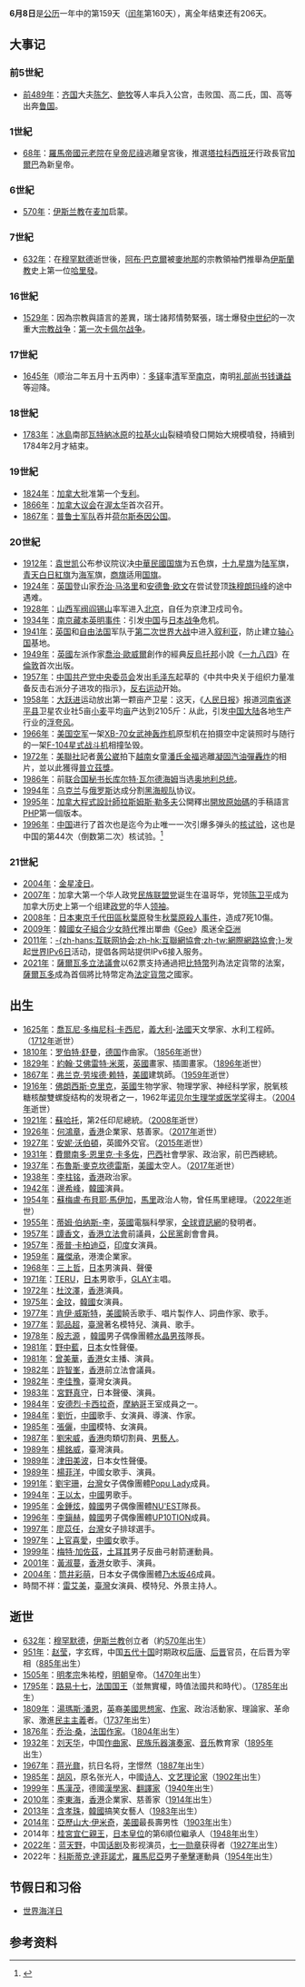 {{DayInMonth|6}}
'''6月8日'''是[[公历|公历]]一年中的第159天（[[闰年|闰年]]第160天），离全年结束还有206天。

== 大事记 ==
=== 前5世紀 ===
* [[前489年|前489年]]：[[齐国|齐国]]大夫[[陈乞|陈乞]]、[[鲍牧|鲍牧]]等人率兵入公宫，击败国、高二氏，国、高等出奔[[鲁国|鲁国]]。

=== 1世紀 ===
* [[68年|68年]]：[[羅馬帝國|羅馬帝國]][[元老院|元老院]]在[[羅馬皇帝|皇帝]][[尼祿|尼祿]]逃離皇宮後，推選[[塔拉科西班牙|塔拉科西班牙]]行政長官[[加爾巴|加爾巴]]為新皇帝。

=== 6世紀 ===
* [[570年|570年]]：[[伊斯兰教|伊斯兰教]]在[[麦加|麦加]]启蒙。

=== 7世紀 ===
* [[632年|632年]]：在[[穆罕默德|穆罕默德]]逝世後，[[阿布·巴克爾|阿布·巴克爾]]被[[麥地那|麥地那]]的宗教領袖們推舉為[[伊斯蘭教歷史|伊斯蘭教]]史上第一位[[哈里發|哈里發]]。

=== 16世紀 ===
* [[1529年|1529年]]：因為宗教與語言的差異，瑞士諸邦情勢緊張，瑞士爆發[[中世纪|中世纪]]的一次重大[[宗教战争|宗教战争]]：[[第一次卡佩尔战争|第一次卡佩尔战争]]。

=== 17世紀 ===
* [[1645年|1645年]]（顺治二年五月十五丙申）：[[多铎|多铎]]率[[清朝|清]]军至[[南京|南京]]，南明[[礼部尚书|礼部尚书]][[钱谦益|钱谦益]]等迎降。

=== 18世紀 ===
* [[1783年|1783年]]：[[冰島|冰島]]南部[[瓦特納冰原|瓦特納冰原]]的[[拉基火山|拉基火山]]裂縫噴發口開始大規模噴發，持續到1784年2月才結束。

=== 19世紀 ===
* [[1824年|1824年]]：[[加拿大|加拿大]]批准第一个[[专利|专利]]。
* [[1866年|1866年]]：[[加拿大|加拿大]][[议会|议会]]在[[渥太华|渥太华]]首次召开。
* [[1867年|1867年]]：[[普鲁士|普鲁士]][[军队|军队]]吞并[[荷尔斯泰因公国|荷尔斯泰因公国]]。

=== 20世紀 ===
* [[1912年|1912年]]：[[袁世凯|袁世凯]]公布参议院议决[[中華民國国旗|中華民國国旗]]为五色旗，[[十九星旗|十九星旗]]为[[陆军|陆军]]旗，[[青天白日紅旗|青天白日紅旗]]为[[海军|海军]]旗，[[商旗|商旗]]适用[[国旗|国旗]]。
* [[1924年|1924年]]：[[英国|英国]]登山家[[乔治·马洛里|乔治·马洛里]]和[[安德鲁·欧文|安德鲁·欧文]]在尝试登顶[[珠穆朗玛峰|珠穆朗玛峰]]的途中遇难。
* [[1928年|1928年]]：[[山西|山西]][[军阀|军阀]][[阎锡山|阎锡山]]率军进入[[北京|北京]]，自任为京津卫戍司令。
* [[1934年|1934年]]：[[南京|南京]][[藏本英明事件|藏本英明事件]]：引发[[中国|中国]]与[[日本|日本]][[战争|战争]]危机。
* [[1941年|1941年]]：[[英国|英国]]和[[自由法国|自由法国]]军队于[[第二次世界大战|第二次世界大战]]中进入[[叙利亚|叙利亚]]，防止建立[[轴心国|轴心国]]基地。
* [[1949年|1949年]]：[[英國|英國]]左派作家[[喬治·歐威爾|喬治·歐威爾]]創作的經典[[反烏托邦|反烏托邦]]小說《[[一九八四|一九八四]]》在[[倫敦|倫敦]]首次出版。
* [[1957年|1957年]]：[[中国共产党中央委员会|中国共产党中央委员会]]发出[[毛泽东|毛泽东]]起草的《中共中央关于组织力量准备反击右派分子进攻的指示》，[[反右运动|反右运动]]开始。
* [[1958年|1958年]]：[[大跃进|大跃进]]运动放出第一颗亩产卫星：这天，《[[人民日报|人民日报]]》报道[[河南省|河南省]][[遂平县|遂平县]]卫星农业社5亩[[小麦|小麦]]平均[[亩|亩]]产达到2105斤：从此，引发[[中国大陆|中国大陆]]各地生产行业的[[浮夸风|浮夸风]]。
* [[1966年|1966年]]：[[美国空军|美国空军]]一架[[XB-70女武神轰炸机|XB-70女武神轰炸机]]原型机在拍摄空中定装照时与随行的一架[[F-104星式战斗机|F-104星式战斗机]]相撞坠毁。
* [[1972年|1972年]]：[[美聯社|美聯社]]記者[[黄公崴|黄公崴]]拍下[[越南|越南]]女童[[潘氏金福|潘氏金福]]逃離[[凝固汽油彈|凝固汽油彈]][[越南戰爭|轟炸]]的相片，並以此獲得[[普立茲獎|普立茲獎]]。
* [[1986年|1986年]]：前[[联合国|联合国]][[联合国秘书长|秘书长]][[库尔特·瓦尔德海姆|库尔特·瓦尔德海姆]]当选[[奥地利|奥地利]][[奥地利总统|总统]]。
* [[1994年|1994年]]：[[乌克兰|乌克兰]]与[[俄罗斯|俄罗斯]]达成分割[[黑海舰队|黑海舰队]]协议。
* [[1995年|1995年]]：[[加拿大|加拿大]][[程式設計師|程式設計師]][[拉斯姆斯·勒多夫|拉斯姆斯·勒多夫]]公開釋出[[開放原始碼|開放原始碼]]的手稿語言[[PHP|PHP]]第一個版本。
* [[1996年|1996年]]：[[中国|中国]]进行了首次也是迄今为止唯一一次引爆多弹头的[[核试验|核试验]]，这也是中国的第44次（倒数第二次）核试验。<ref>{{cite web | url=http://nuclearweaponarchive.org/China/ChinaArsenal.html|title=Present Capabilities}}</ref>

=== 21世紀 ===
* [[2004年|2004年]]：[[金星凌日|金星凌日]]。
* [[2007年|2007年]]：加拿大第一个华人政党[[民族联盟党|民族联盟党]]诞生在温哥华，党领[[陈卫平|陈卫平]]成为加拿大历史上第一个组建[[政党|政党]]的华人[[领袖|领袖]]。
* [[2008年|2008年]]：[[日本|日本]][[東京|東京]][[千代田區|千代田區]][[秋葉原|秋葉原]]發生[[秋葉原殺人事件|秋葉原殺人事件]]，造成7死10傷。
* [[2009年|2009年]]：[[韓國|韓國]][[女子組合|女子組合]][[少女時代|少女時代]]推出單曲《[[Gee|Gee]]》風迷全[[亞洲|亞洲]]
* [[2011年|2011年]]：[[網際網路協會|-{zh-hans:互联网协会;zh-hk:互聯網協會;zh-tw:網際網路協會;}-]]发起[[世界IPv6日|世界IPv6日]]活动，提倡各网站提供IPv6接入服务。
* [[2021年|2021年]]：[[薩爾瓦多立法議會|薩爾瓦多立法議會]]以62票支持通過把[[比特幣|比特幣]]列為法定貨幣的法案，[[薩爾瓦多|薩爾瓦多]]成為首個將比特幣定為[[法定貨幣|法定貨幣]]之國家。

== 出生 ==
* [[1625年|1625年]]：[[喬瓦尼·多梅尼科·卡西尼|喬瓦尼·多梅尼科·卡西尼]]，[[義大利|義大利]]-[[法國|法國]]天文學家、水利工程師。（[[1712年|1712年]]逝世）
* [[1810年|1810年]]：[[罗伯特·舒曼|罗伯特·舒曼]]，[[德国|德国]]作曲家。（[[1856年|1856年]]逝世）
* [[1829年|1829年]]：[[約翰·艾佛雷特·米萊|約翰·艾佛雷特·米萊]]，[[英國|英國]]畫家、插圖畫家。（[[1896年|1896年]]逝世）
* [[1867年|1867年]]：[[弗兰克·劳埃德·赖特|弗兰克·劳埃德·赖特]]，[[美國|美國]]建筑師。（[[1959年|1959年]]逝世）
* [[1916年|1916年]]：[[佛朗西斯·克里克|佛朗西斯·克里克]]，[[英國|英國]]生物学家、物理学家、神经科学家，脱氧核糖核酸雙螺旋结构的发現者之一，1962年[[诺贝尔生理学或医学奖|诺贝尔生理学或医学奖]]得主。（[[2004年|2004年]]逝世）
* [[1921年|1921年]]：[[蘇哈托|蘇哈托]]，第2任印尼總統。（[[2008年|2008年]]逝世）
* [[1926年|1926年]]：[[何鴻章|何鴻章]]，[[香港|香港]]企業家、慈善家。（[[2017年|2017年]]逝世）
* [[1927年|1927年]]：[[安妮·沃伯頓|安妮·沃伯頓]]，英國外交官。（[[2015年|2015年]]逝世）
* [[1931年|1931年]]：[[費爾南多·恩里克·卡多佐|費爾南多·恩里克·卡多佐]]，[[巴西|巴西]]社會學家、政治家，前巴西總統。
* [[1937年|1937年]]：[[布魯斯·麥克坎德雷斯|布魯斯·麥克坎德雷斯]]，[[美國|美國]]太空人。（[[2017年|2017年]]逝世）
* [[1938年|1938年]]：[[李柱铭|李柱铭]]，[[香港|香港]]政治家。
* [[1942年|1942年]]：[[邊希峰|邊希峰]]，[[韓國|韓國]]演員。
* [[1954年|1954年]]：[[蘇梅盧·布貝耶·馬伊加|蘇梅盧·布貝耶·馬伊加]]，[[馬里|馬里]]政治人物，曾任馬里總理。（[[2022年|2022年]]逝世）
* [[1955年|1955年]]：[[蒂姆·伯纳斯-李|蒂姆·伯纳斯-李]]，[[英國|英國]]電腦科學家，[[全球資訊網|全球資訊網]]的發明者。
* [[1957年|1957年]]：[[譚香文|譚香文]]，[[香港立法會|香港立法會]]前議員，[[公民黨_(香港)|公民黨]]創會會員。
* [[1957年|1957年]]：[[蒂普·卡柏迪亞|蒂普·卡柏迪亞]]，[[印度|印度]]女演員。
* [[1959年|1959年]]：[[羅傑承|羅傑承]]，港澳企業家。
* [[1968年|1968年]]：[[三上哲|三上哲]]，[[日本|日本]]男演員、聲優
* [[1971年|1971年]]：[[TERU|TERU]]，[[日本|日本]]男歌手，[[GLAY|GLAY]]主唱。
* [[1972年|1972年]]：[[杜汶澤|杜汶澤]]，[[香港|香港]]演員。
* [[1975年|1975年]]：[[金玟|金玟]]，[[韓國|韓國]]女演員。
* [[1977年|1977年]]：[[肯伊·威斯特|肯伊·威斯特]]，[[美國|美國]]饒舌歌手、唱片製作人、詞曲作家、歌手。
* [[1977年|1977年]]：[[郭品超|郭品超]]，[[臺灣|臺灣]]著名模特兒、演員、歌手。
* [[1978年|1978年]]：[[殷志源|殷志源]] ，[[韓國|韓國]]男子偶像團體[[水晶男孩|水晶男孩]]隊長。
* [[1981年|1981年]]：[[野中藍|野中藍]]，[[日本|日本]]女性聲優。
* [[1981年|1981年]]：[[曾美華|曾美華]]，[[香港|香港]]女主播、演員。
* [[1982年|1982年]]：[[許智峯|許智峯]]，[[香港|香港]]前立法會議員。
* [[1982年|1982年]]：[[李佳豫|李佳豫]]，臺灣女演員。
* [[1983年|1983年]]：[[宮野真守|宮野真守]]，日本聲優、演員。
* [[1984年|1984年]]：[[安德烈·卡西拉奇|安德烈·卡西拉奇]]，[[摩納哥|摩納哥]]王室成員之一。
* [[1984年|1984年]]：[[劉忻|劉忻]]，[[中國|中國]]歌手、女演員、導演、作家。
* [[1985年|1985年]]：[[張儷|張儷]]，[[中國|中國]]模特、女演員。
* [[1987年|1987年]]：[[劉宋威|劉宋威]]，[[香港|香港]]肉類切割員、[[男藝人|男藝人]]。
* [[1989年|1989年]]：[[楊銘威|楊銘威]]，臺灣演員。
* [[1989年|1989年]]：[[津田美波|津田美波]]，日本女性聲優。
* [[1989年|1989年]]：[[楊菲洋|楊菲洋]]，中國女歌手、演員。
* [[1991年|1991年]]：[[劉宇珊|劉宇珊]]，[[台灣|台灣]]女子偶像團體[[Popu_Lady|Popu Lady]]成員。
* [[1994年|1994年]]：[[王以太|王以太]]，[[中國|中國]]男歌手。
* [[1995年|1995年]]：[[JR_(NU'EST)|金鍾炫]]，[[韓國|韓國]]男子偶像團體[[NU'EST|NU'EST]]隊長。
* [[1996年|1996年]]：[[李镇赫_(艺人)|李鎭赫]]，[[韓國|韓國]]男子偶像團體[[UP10TION|UP10TION]]成員。
* [[1997年|1997年]]：[[廖苡任|廖苡任]]，[[台灣|台灣]]女子排球選手。
* [[1997年|1997年]]：[[上官喜愛|上官喜愛]]，[[中國|中國]]女歌手。
* [[1999年|1999年]]：[[梅特·加佐茲|梅特·加佐茲]]，[[土耳其|土耳其]]男子反曲弓射箭運動員。
* [[2001年|2001年]]：[[黃淑蔓|黃淑蔓]]，[[香港|香港]]女歌手、演員。
* [[2004年|2004年]]：[[筒井彩萌|筒井彩萌]]，日本女子偶像團體[[乃木坂46|乃木坂46]]成員。
* 時間不祥：[[雷艾美|雷艾美]]，[[臺灣|臺灣]]女演員、模特兒、外景主持人。

== 逝世 ==
* [[632年|632年]]：[[穆罕默德|穆罕默德]]，[[伊斯兰教|伊斯兰教]]创立者（約[[570年|570年]]出生）
* [[951年|951年]]：[[赵莹|赵莹]]，字玄辉，中国[[五代十国|五代十国]]时期政权[[后唐|后唐]]、[[后晋|后晋]]官员，在后晋为宰相（[[885年|885年]]出生）
* [[1505年|1505年]]：[[明孝宗|明孝宗]]朱祐樘，[[明朝|明朝]]皇帝。（[[1470年|1470年]]出生）
* [[1795年|1795年]]：[[路易十七|路易十七]]，[[法国国王|法国国王]]（並無實權，時值法國共和時代）。（[[1785年|1785年]]出生）
* [[1809年|1809年]]：[[湯瑪斯·潘恩|湯瑪斯·潘恩]]，[[英國|英]]裔[[美國|美國]][[思想家|思想家]]、[[作家|作家]]、政治活動家、理論家、革命家、激進[[民主主義|民主主義]]者。（[[1737年|1737年]]出生）
* [[1876年|1876年]]：[[乔治·桑|乔治·桑]]，[[法国|法国]][[作家|作家]]。（[[1804年|1804年]]出生）
* [[1932年|1932年]]：[[刘天华|刘天华]]，中国[[作曲家|作曲家]]、[[民族乐器|民族乐器]][[演奏家|演奏家]]、[[音乐|音乐]]教育家（[[1895年|1895年]]出生）
* [[1967年|1967年]]：[[蒋光鼐|蒋光鼐]]，抗日名将，[[表字|字]]憬然（[[1887年|1887年]]出生）
* [[1985年|1985年]]：[[胡风|胡风]]，原名张光人，中國[[诗人|诗人]]、[[文艺理论家|文艺理论家]]（[[1902年|1902年]]出生）
* [[1999年|1999年]]：[[馬漢茂|馬漢茂]]，德國[[漢學家|漢學家]]、[[翻譯家|翻譯家]]（[[1940年|1940年]]出生）
* [[2010年|2010年]]：[[李東海|李東海]]，[[香港|香港]]企業家、慈善家（[[1914年|1914年]]出生）
* [[2013年|2013年]]：[[含孝珠|含孝珠]]，[[韓國|韓國]]搞笑女藝人（[[1983年|1983年]]出生{{Fact}}）
* [[2014年|2014年]]：[[亞歷山大·伊米奇|亞歷山大·伊米奇]]，[[美國|美國]]最長壽男性（[[1903年|1903年]]出生）
* 2014年：[[桂宮宜仁親王|桂宮宜仁親王]]，[[日本|日本]][[天皇|皇位]]的第6順位繼承人（[[1948年|1948年]]出生）
* [[2022年|2022年]]：[[蓝天野|蓝天野]]，中国[[话剧|话剧]]及影视演员，[[七一勋章|七一勋章]]获得者（[[1927年|1927年]]出生）
* 2022年：[[科斯蒂克·達菲諾尤|科斯蒂克·達菲諾尤]]，[[羅馬尼亞|羅馬尼亞]]男子[[拳擊|拳擊]]運動員（[[1954年|1954年]]出生）

== 节假日和习俗 ==
{{Commonscat|8 June}}
* [[世界海洋日|世界海洋日]]

==参考资料==
{{Reflist}}
{{月份}}